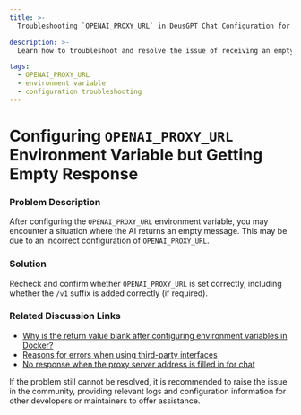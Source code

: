 ```yaml
---
title: >-
  Troubleshooting `OPENAI_PROXY_URL` in DeusGPT Chat Configuration for Empty Response

description: >-
  Learn how to troubleshoot and resolve the issue of receiving an empty response after configuring the DeusGPT Chat `OPENAI_PROXY_URL` environment variable.

tags:
  - OPENAI_PROXY_URL
  - environment variable
  - configuration troubleshooting
---
```


# Configuring `OPENAI_PROXY_URL` Environment Variable but Getting Empty Response

### Problem Description

After configuring the `OPENAI_PROXY_URL` environment variable, you may encounter a situation where the AI returns an empty message. This may be due to an incorrect configuration of `OPENAI_PROXY_URL`.

### Solution

Recheck and confirm whether `OPENAI_PROXY_URL` is set correctly, including whether the `/v1` suffix is added correctly (if required).

### Related Discussion Links

- [Why is the return value blank after configuring environment variables in Docker?](https://github.com/lobehub/lobe-chat/discussions/623)
- [Reasons for errors when using third-party interfaces](https://github.com/lobehub/lobe-chat/discussions/734)
- [No response when the proxy server address is filled in for chat](https://github.com/lobehub/lobe-chat/discussions/1065)

If the problem still cannot be resolved, it is recommended to raise the issue in the community, providing relevant logs and configuration information for other developers or maintainers to offer assistance.

